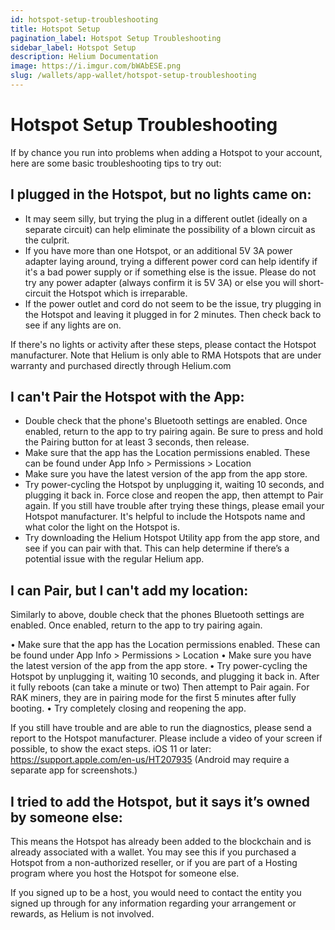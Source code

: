 ```yaml
---
id: hotspot-setup-troubleshooting
title: Hotspot Setup
pagination_label: Hotspot Setup Troubleshooting
sidebar_label: Hotspot Setup
description: Helium Documentation
image: https://i.imgur.com/bWAbESE.png
slug: /wallets/app-wallet/hotspot-setup-troubleshooting
---
```


# Hotspot Setup Troubleshooting

If by chance you run into problems when adding a Hotspot to your account, here are some basic
troubleshooting tips to try out:

## I plugged in the Hotspot, but no lights came on:

- It may seem silly, but trying the plug in a different outlet (ideally on a separate circuit) can
  help eliminate the possibility of a blown circuit as the culprit.
- If you have more than one Hotspot, or an additional 5V 3A power adapter laying around, trying a
  different power cord can help identify if it's a bad power supply or if something else is the
  issue. Please do not try any power adapter (always confirm it is 5V 3A) or else you will
  short-circuit the Hotspot which is irreparable.
- If the power outlet and cord do not seem to be the issue, try plugging in the Hotspot and leaving
  it plugged in for 2 minutes. Then check back to see if any lights are on.

If there's no lights or activity after these steps, please contact the Hotspot manufacturer. Note
that Helium is only able to RMA Hotspots that are under warranty and purchased directly through
Helium.com

## I can't Pair the Hotspot with the App:

- Double check that the phone's Bluetooth settings are enabled. Once enabled, return to the app to
  try pairing again. Be sure to press and hold the Pairing button for at least 3 seconds, then
  release.
- Make sure that the app has the Location permissions enabled. These can be found under App Info >
  Permissions > Location
- Make sure you have the latest version of the app from the app store.
- Try power-cycling the Hotspot by unplugging it, waiting 10 seconds, and plugging it back in. Force
  close and reopen the app, then attempt to Pair again. If you still have trouble after trying these
  things, please email your Hotspot manufacturer. It's helpful to include the Hotspots name and what
  color the light on the Hotspot is.
- Try downloading the Helium Hotspot Utility app from the app store, and see if you can pair with
  that. This can help determine if there’s a potential issue with the regular Helium app.

## I can Pair, but I can't add my location:

Similarly to above, double check that the phones Bluetooth settings are enabled. Once enabled,
return to the app to try pairing again.

• Make sure that the app has the Location permissions enabled. These can be found under App Info >
Permissions > Location • Make sure you have the latest version of the app from the app store. • Try
power-cycling the Hotspot by unplugging it, waiting 10 seconds, and plugging it back in. After it
fully reboots (can take a minute or two) Then attempt to Pair again. For RAK miners, they are in
pairing mode for the first 5 minutes after fully booting. • Try completely closing and reopening the
app.

If you still have trouble and are able to run the diagnostics, please send a report to the Hotspot
manufacturer. Please include a video of your screen if possible, to show the exact steps. iOS 11 or
later: https://support.apple.com/en-us/HT207935 (Android may require a separate app for
screenshots.)

## I tried to add the Hotspot, but it says it’s owned by someone else:

This means the Hotspot has already been added to the blockchain and is already associated with a
wallet. You may see this if you purchased a Hotspot from a non-authorized reseller, or if you are
part of a Hosting program where you host the Hotspot for someone else.

If you signed up to be a host, you would need to contact the entity you signed up through for any
information regarding your arrangement or rewards, as Helium is not involved.
